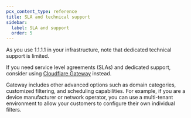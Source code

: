 ```yaml
---
pcx_content_type: reference
title: SLA and technical support
sidebar:
  label: SLA and support
  order: 5
---
```


As you use 1.1.1.1 in your infrastructure, note that dedicated technical support is limited.

If you need service level agreements (SLAs) and dedicated support, consider using [Cloudflare Gateway](/cloudflare-one/policies/gateway/) instead.

Gateway includes other advanced options such as domain categories, customized filtering, and scheduling capabilities. For example, if you are a device manufacturer or network operator, you can use a multi-tenant environment to allow your customers to configure their own individual filters.
